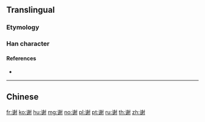 {{character info/new}}
{{also|謝}}
==Translingual==
{{stroke order|strokes=12}}

===Etymology===
{{Han simp|f=訁|t=讠}}

===Han character===
{{Han char|rn=149|rad=讠|as=10|sn=12|four=|canj=IVHHI|ids=⿰讠射}}

====References====
* {{Han ref|kx=1188.181|hdz=64006.010|uh=8C22|ud=35874}}

----

==Chinese==
{{zh-see|謝}}

[[fr:谢]]
[[ko:谢]]
[[hu:谢]]
[[mg:谢]]
[[no:谢]]
[[pl:谢]]
[[pt:谢]]
[[ru:谢]]
[[th:谢]]
[[zh:谢]]